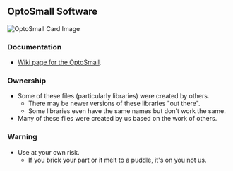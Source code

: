 == OptoSmall Software ==

<img src="http://land-boards.com/blwiki/images/4/40/OptoSmall-X1-5758-800px.jpg" alt="OptoSmall Card Image"></img>

=== Documentation ===

*[http://land-boards.com/wiki/index.php?title=OptoSmall Wiki page for the OptoSmall].

=== Ownership ===

* Some of these files (particularly libraries) were created by others.
** There may be newer versions of these libraries "out there".
** Some libraries even have the same names but don't work the same.
* Many of these files were created by us based on the work of others.

=== Warning ===

* Use at your own risk.
** If you brick your part or it melt to a puddle, it's on you not us.
